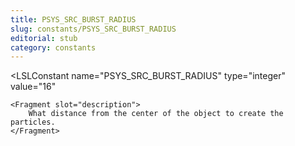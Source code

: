 ```yaml
---
title: PSYS_SRC_BURST_RADIUS
slug: constants/PSYS_SRC_BURST_RADIUS
editorial: stub
category: constants
---
```


<LSLConstant
	name="PSYS_SRC_BURST_RADIUS"
	type="integer"
	value="16"
>
	<Fragment slot="description">
		What distance from the center of the object to create the particles.
	</Fragment>
</LSLConstant>
